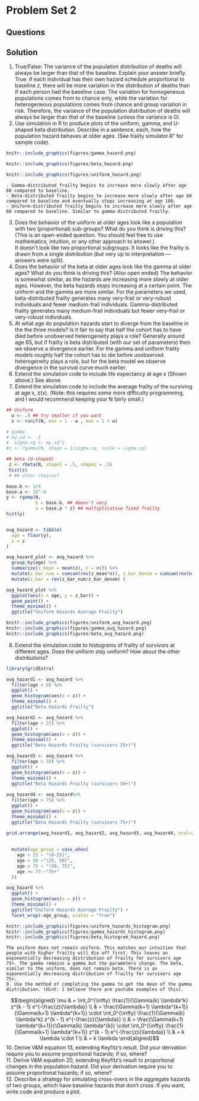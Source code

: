 # Problem Set 2

## Questions

## Solution
1. True/False: The variance of the population distribution of deaths will always be larger than that of the baseline. Explain your answer briefly.  
    True. If each individual has their own hazard schedule proportional to baseline $z$, there will be more variation in the distribution of deaths than if each person had the baseline case. The variation for homogeneous populations comes from to chance only, while the variation for heterogeneous populations comes from chance and group variation in risk. Therefore, the variance of the population distribution of deaths will always be larger than that of the baseline (unless the variance is 0).   
2. Use simulation in R to produce plots of the uniform, gamma, and U-shaped beta distribution. Describe in a sentence, each, how the population hazard behaves at older ages. (See frailty simulator.R" for sample code).  
```r
knitr::include_graphics(figures/gamma_hazard.png)
```
```r
knitr::include_graphics(figures/beta_hazard.png)
```
```r
knitr::include_graphics(figures/uniform_hazard.png)
```
    - Gamma-distributed frailty begins to increase more slowly after age 60 compared to baseline.
    - Beta-distributed frailty begins to increase more slowly after age 60 compared to baseline and eventually stops increasing at age 100.     
    - Uniform-distributed frailty begins to increase more slowly after age 60 compared to baseline. Similar to gamma-distributed frailty. 
3. Does the behavior of the uniform at older ages look like a population with two (proportional) sub-groups? What do you think is driving this? (This is an open-ended question. You should feel free to use mathematics, intuition, or any other approach to answer.)  
    It doesn't look like two proportional subgroups. It looks like the frailty is drawn from a single distribution (but very up to interpretation — answers were split). 
4. Does the behavior of the beta at older ages look like the gamma at older ages? What do you think is driving this? (Also open ended)
    The behavior is somewhat similar, as the hazards are increasing more slowly at older ages. However, the beta hazards stops increasing at a certain point. The uniform and the gamma are more similar. For the parameters we used, beta-distributed frailty generates many very-frail or very-robust individuals and fewer medium-frail individuals. Gamma-distributed frailty generates many medium-frail individuals but fewer very-frail or very-robust individuals. 
5. At what age do population hazards start to diverge from the baseline
    in the the three models? Is it fair to say that half the cohort has to
    have died before unobserved heterogeneity plays a role?
    Generally around age 65, but if frailty is beta distributed (with our set of parameters) then we observe a divergence earlier. For the gamma and uniform frailty models roughly half the cohort has to die before unobserved heterogeneity plays a role, but for the beta model we observe divergence in the survival curve much earlier.   
6. Extend the simulation code to include life expectancy at age x (Shown above.)
    See above.
7. Extend the simulation code to include the average frailty of the surviving at age x, z(x). (Note: this requires some more difficulty programming, and I would recommend keeping your N fairly small.)
```r
## Uniform
  w <- .9 ## try smaller if you want
  z <- runif(N, min = 1 - w , max = 1 + w)

# gamma
# my.sd <- .5
#  sigma.sq <- my.sd^2
#z <- rgamma(N, shape = 1/sigma.sq, scale = sigma.sq)

## beta (U-shaped)
 z <- rbeta(N, shape1 = .5, shape2 = .5)
 hist(z)
 # ## other choices?

base.b <- 1/9
base.a <- 10^-4
y <- rgomp(N,
           b = base.b, ## doesn't vary
           a = base.a * z) ## multiplicative fixed frailty
hist(y)


avg_hazard <- tibble(
  age = floor(y),
  z = z
)

avg_hazard_plot <- avg_hazard %>% 
  group_by(age) %>% 
  summarize(z_mean = mean(z), n = n()) %>% 
  mutate(z_bar_num = cumsum(rev(z_mean*n)), z_bar_denom = cumsum(rev(n))) %>% 
  mutate(z_bar = rev(z_bar_num/z_bar_denom) )

avg_hazard_plot %>% 
  ggplot(aes(x = age, y = z_bar)) +
  geom_point() + 
  theme_minimal() + 
  ggtitle("Uniform Hazards Average Frailty")
```

```r
knitr::include_graphics(figures/uniform_avg_hazard.png)
knitr::include_graphics(figures/gamma_avg_hazard.png)
knitr::include_graphics(figures/beta_avg_hazard.png)

```
8. Extend the simulation code to histograms of frailty of survivors at different ages. Does the uniform stay uniform? How about the other distributions?
```r
library(gridExtra)

avg_hazard1 <- avg_hazard %>% 
  filter(age > 0) %>% 
  ggplot() +
  geom_histogram(aes(x = z)) + 
  theme_minimal() + 
  ggtitle("Beta Hazards Frailty")

avg_hazard2 <- avg_hazard %>% 
  filter(age > 25) %>% 
  ggplot() +
  geom_histogram(aes(x = z)) + 
  theme_minimal() + 
  ggtitle("Beta Hazards Frailty (survivors 25+)")

avg_hazard3 <- avg_hazard %>% 
  filter(age > 50) %>% 
  ggplot() +
  geom_histogram(aes(x = z)) + 
  theme_minimal() + 
  ggtitle("Beta Hazards Frailty (survivors 50+)")
  
avg_hazard4 <- avg_hazard%>% 
  filter(age > 75) %>% 
  ggplot() +
  geom_histogram(aes(x = z)) + 
  theme_minimal() + 
  ggtitle("Beta Hazards Frailty (survivors 75+)")

grid.arrange(avg_hazard1, avg_hazard2, avg_hazard3, avg_hazard4, ncol=2)
  
  
  mutate(age_group = case_when(
    age < 25 ~ "(0-25]",
    age < 50 ~"(25, 50]",
    age < 75 ~ "(50, 75]",
    age >= 75 ~"75+"
  )) 

avg_hazard %>% 
  ggplot() +
  geom_histogram(aes(x = z)) + 
  theme_minimal() + 
  ggtitle("Uniform Hazards Average Frailty") + 
  facet_wrap(~age_group, scales = "free")


```
```r
knitr::include_graphics(figures/uniform_hazards_histogram.png)
knitr::include_graphics(figures/gamma_hazards_histogram.png)
knitr::include_graphics(figures/beta_histogram_hazard.png)

```
    The uniform does not remain uniform. This matches our intuition that people with higher frailty will die off first. This leaves an exponentially decreasing distribution of frailty for survivors age 75+. The gamma remains a gamma but the parameters change. The beta, similar to the uniform, does not remain beta. There is an exponentially decreasing distribution of frailty for survivors age 75+. 
    9. Use the method of completing the gamma to get the mean of the gamma distribution. (Hint: I believe there are youtube examples of this).
$$\begin{aligned}
\mu 
& = \int_0^{\infty} \frac{1}{\Gamma(k) \lambda^k} z^{k - 1} e^{-\frac{z}{\lambda}} \\
& = \frac{\Gamma(k+1) \lambda^{k+1}}{\Gamma(k+1) \lambda^{k+1}} \cdot \int_0^{\infty} \frac{1}{\Gamma(k) \lambda^k} z^{k - 1} e^{-\frac{z}{\lambda}} \\
& = \frac{\Gamma(k+1) \lambda^{k+1}}{\Gamma(k) \lambda^{k}} \cdot \int_0^{\infty} \frac{1}{\Gamma(k+1) \lambda^{k+1}} z^{k - 1} e^{-\frac{z}{\lambda}} \\ 
& = k \lambda \cdot 1 \\
& = k \lambda
\end{aligned}$$
10. Derive V&M equation 13, extending Keyfitz's result. Did your derivation require you to assume proportional hazards; if so, where?  
11. Derive V&M equation 20, extending Keyfitz's result to proportional changes in the population hazard. Did your derivation require you to assume proportional hazards; if so, where?  
12. Describe a strategy for simulating cross-overs in the aggregate hazards of two groups, which have baseline hazards that don't cross. If you want, write code and produce a plot.





